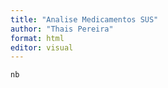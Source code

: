 ```yaml
---
title: "Analise Medicamentos SUS"
author: "Thais Pereira"
format: html
editor: visual
---
```


```r
nb



```
